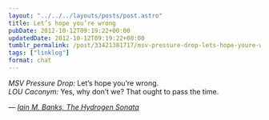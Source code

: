 ```yaml
---
layout: "../../../layouts/posts/post.astro"
title: Let’s hope you’re wrong
pubDate: 2012-10-12T09:19:22+00:00
updatedDate: 2012-10-12T09:19:22+00:00
tumblr_permalink: /post/33421381717/msv-pressure-drop-lets-hope-youre-wrong-lou
tags: ["linklog"]
format: chat
---
```


<i>MSV Pressure Drop:</i> Let’s hope you’re wrong.
<br />
<i>LOU Caconym:</i> Yes, why don’t we? That ought to pass the time.

— <cite>[Iain M. Banks, _The Hydrogen Sonata_](https://www.goodreads.com/book/show/13497991-the-hydrogen-sonata)</cite>
